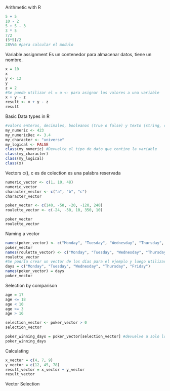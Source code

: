Arithmetic with R
```r
5 + 5
10 - 2
5 + 5 - 3
3 * 5
7/2
(5*5)/2 
28%%6 #para calcular el modulo
```
Variable assignment
Es un contenedor para almacenar datos, tiene un nombre.
```r
x = 10
x
y <- 12
y
z = 2
#Se puede utilizar el = o <- para asignar los valores a una variable
x + y - z
result <- x + y - z 
result
```
Basic Data types in R
```r
#valors enteros, decimales, booleanos (true o false) y texto (string, comilla simple o apóstrofo)
my_numeric <- 423
my_numericDec <- 3.4
my_character <- "universe"
my_logical <- FALSE
class(my_numeric) #Devuelte el tipo de dato que contine la variable
class(my_character)
class(my_logical)
class(x)
```
Vectors
c(), c es de colection es una palabra reservada
```r
numeric_vector <- c(1, 10, 48)
numeric_vector
character_vector <- c("a", "b", "c")
character_vector

poker_vector <- c(140, -50, -20, -120, 240)
roulette_vector <- c(-24, -50, 10, 350, 10)

poker_vector
roulette_vector

```
Naming a vector
```r
names(poker_vector) <- c("Monday", "Tuesday", "Wednesday", "Thursday", "Friday") #funcion predeterminada como el class, entre los parentesis se coloca el nombre del vector a nombrar, los valors que tendran asignados cada uno de los valores dentro del vector
poker_vector
names(roulette_vector) <- c("Monday", "Tuesday", "Wednesday", "Thursday", "Friday")
roulette_vector
#Se podría crear un vector de los días para el ejemplo y luego utilizar la funcion names
days = c("Monday", "Tuesday", "Wednesday", "Thursday", "Friday")
names(poker_vector) = days
poker_vector
```
Selection by comparison
```r
age = 17
age <= 18
age < 10
age >= 3
age > 16

selection_vector <- poker_vector > 0
selection_vector

poker_winning_days = poker_vector[selection_vector] #devuelve a solo lo que sea verdadero
poker_winning_days
```
Calculating
```r
x_vector = c(4, 7, 9)
y_vector = c(12, 45, 78)
result_vector = x_vector + y_vector
result_vector
```
Vector Selection
















